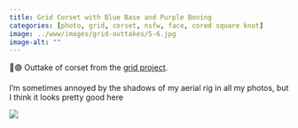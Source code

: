 ```yaml
---
title: Grid Corset with Blue Base and Purple Boning
categories: [photo, grid, corset, nsfw, face, cored square knot]
image: ../www/images/grid-outtakes/5-6.jpg
image-alt: ""
---
```


🔵🟣 Outtake of corset from the [grid project](/posts/2025-01-27_grid-project.html).

I’m sometimes annoyed by the shadows of my aerial rig in all my photos, but I think it looks pretty good here

![](../www/images/grid-outtakes/5-6.jpg)

